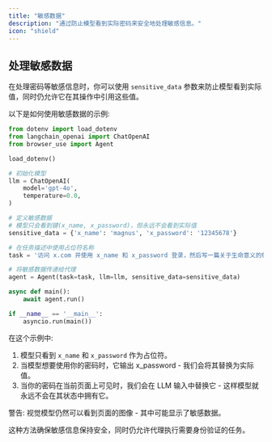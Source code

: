 ```yaml
---
title: "敏感数据"
description: "通过防止模型看到实际密码来安全地处理敏感信息。"
icon: "shield"
---
```


## 处理敏感数据

在处理密码等敏感信息时，你可以使用 `sensitive_data` 参数来防止模型看到实际值，同时仍允许它在其操作中引用这些值。

以下是如何使用敏感数据的示例:

```python
from dotenv import load_dotenv
from langchain_openai import ChatOpenAI
from browser_use import Agent

load_dotenv()

# 初始化模型
llm = ChatOpenAI(
    model='gpt-4o',
    temperature=0.0,
)

# 定义敏感数据
# 模型只会看到键(x_name, x_password)，但永远不会看到实际值
sensitive_data = {'x_name': 'magnus', 'x_password': '12345678'}

# 在任务描述中使用占位符名称
task = '访问 x.com 并使用 x_name 和 x_password 登录，然后写一篇关于生命意义的帖子'

# 将敏感数据传递给代理
agent = Agent(task=task, llm=llm, sensitive_data=sensitive_data)

async def main():
    await agent.run()

if __name__ == '__main__':
    asyncio.run(main())
```

在这个示例中:
1. 模型只看到 `x_name` 和 `x_password` 作为占位符。
2. 当模型想要使用你的密码时，它输出 x_password - 我们会将其替换为实际值。
3. 当你的密码在当前页面上可见时，我们会在 LLM 输入中替换它 - 这样模型就永远不会在其状态中拥有它。

警告: 视觉模型仍然可以看到页面的图像 - 其中可能显示了敏感数据。

这种方法确保敏感信息保持安全，同时仍允许代理执行需要身份验证的任务。